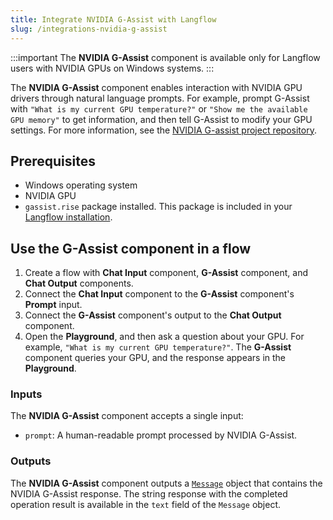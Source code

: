 ```yaml
---
title: Integrate NVIDIA G-Assist with Langflow
slug: /integrations-nvidia-g-assist
---
```


:::important
The **NVIDIA G-Assist** component is available only for Langflow users with NVIDIA GPUs on Windows systems.
:::

The **NVIDIA G-Assist** component enables interaction with NVIDIA GPU drivers through natural language prompts.
For example, prompt G-Assist with `"What is my current GPU temperature?"` or `"Show me the available GPU memory"` to get information, and then tell G-Assist to modify your GPU settings.
For more information, see the [NVIDIA G-assist project repository](https://github.com/NVIDIA/g-assist).

## Prerequisites

* Windows operating system
* NVIDIA GPU
* `gassist.rise` package installed. This package is included in your [Langflow installation](/get-started-installation).

## Use the G-Assist component in a flow

1. Create a flow with **Chat Input** component, **G-Assist** component, and **Chat Output** components.
2. Connect the **Chat Input** component to the **G-Assist** component's **Prompt** input.
3. Connect the **G-Assist** component's output to the **Chat Output** component.
4. Open the **Playground**, and then ask a question about your GPU. For example, `"What is my current GPU temperature?"`.
The **G-Assist** component queries your GPU, and the response appears in the **Playground**.

### Inputs

The **NVIDIA G-Assist** component accepts a single input:

- `prompt`: A human-readable prompt processed by NVIDIA G-Assist.

### Outputs

The **NVIDIA G-Assist** component outputs a [`Message`](/data-types#message) object that contains the NVIDIA G-Assist response.
The string response with the completed operation result is available in the `text` field of the `Message` object.